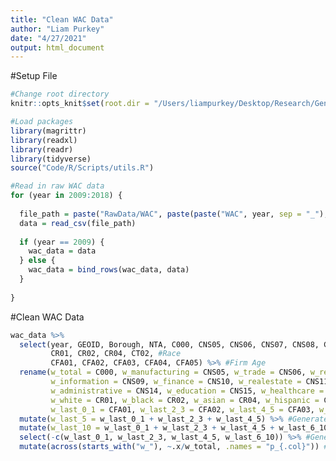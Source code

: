 ```yaml
---
title: "Clean WAC Data"
author: "Liam Purkey"
date: "4/27/2021"
output: html_document
---
```


#Setup File

```r
#Change root directory
knitr::opts_knit$set(root.dir = "/Users/liampurkey/Desktop/Research/Gentrification")
```

```r
#Load packages
library(magrittr)
library(readxl)
library(readr)
library(tidyverse)
source("Code/R/Scripts/utils.R")
```

```r
#Read in raw WAC data  
for (year in 2009:2018) {
  
  file_path = paste("RawData/WAC", paste(paste("WAC", year, sep = "_"), "csv", sep = "."), sep = "/")
  data = read_csv(file_path)
  
  if (year == 2009) {
    wac_data = data 
  } else {
    wac_data = bind_rows(wac_data, data)
  }
  
}
```

#Clean WAC Data

```r
wac_data %>%
  select(year, GEOID, Borough, NTA, C000, CNS05, CNS06, CNS07, CNS08, CNS09, CNS10, CNS11, CNS12, CNS13, CNS14, CNS15, CNS16, CNS17, CNS18, CNS19, #Industry
         CR01, CR02, CR04, CT02, #Race 
         CFA01, CFA02, CFA03, CFA04, CFA05) %>% #Firm Age
  rename(w_total = C000, w_manufacturing = CNS05, w_trade = CNS06, w_retail = CNS07, w_storage = CNS08, 
         w_information = CNS09, w_finance = CNS10, w_realestate = CNS11, w_professional = CNS12, w_management = CNS13,
         w_administrative = CNS14, w_education = CNS15, w_healthcare = CNS16, w_arts = CNS17, w_food = CNS18, w_services = CNS19,
         w_white = CR01, w_black = CR02, w_asian = CR04, w_hispanic = CT02,
         w_last_0_1 = CFA01, w_last_2_3 = CFA02, w_last_4_5 = CFA03, w_last_6_10 = CFA04, w_last_11_plus = CFA05) %>%
  mutate(w_last_5 = w_last_0_1 + w_last_2_3 + w_last_4_5) %>% #Generate counts of jobs at firms aged 0-5
  mutate(w_last_10 = w_last_0_1 + w_last_2_3 + w_last_4_5 + w_last_6_10) %>% #Generate counts of jobs at firms aged 0-10 
  select(-c(w_last_0_1, w_last_2_3, w_last_4_5, w_last_6_10)) %>% #Generate counts of jobs at firms aged 11+ 
  mutate(across(starts_with("w_"), ~.x/w_total, .names = "p_{.col}")) #Normalize job counts by total employment
```



